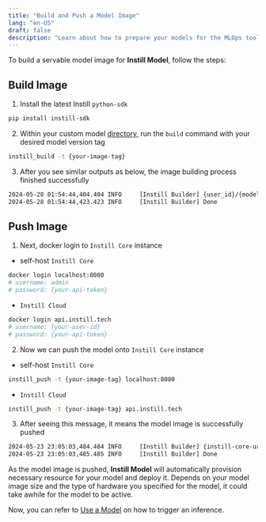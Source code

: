 ```yaml
---
title: "Build and Push a Model Image"
lang: "en-US"
draft: false
description: "Learn about how to prepare your models for the MLOps tool Instill Model https://github.com/instill-ai/model"
---
```


To build a servable model image for **Instill Model**, follow the steps:

## Build Image

1. Install the latest Instill `python-sdk`
```bash
pip install instill-sdk
```
2. Within your custom model [directory](prepare#model-layout), run the `build` command with your desired model version tag
```bash
instill_build -t {your-image-tag}
```
3. After you see similar outputs as below, the image building process finished successfully
```bash
2024-05-28 01:54:44,404.404 INFO     [Instill Builder] {user_id}/{model_id}:{tag} built
2024-05-28 01:54:44,423.423 INFO     [Instill Builder] Done
```

## Push Image

1. Next, docker login to `Instill Core` instance
  - self-host `Instill Core`
```bash
docker login localhost:8080
# username: admin
# password: {your-api-token}
```
  - `Instill Cloud`
```bash
docker login api.instill.tech
# username: {your-user-id}
# password: {your-api-token}
```

2. Now we can push the model onto `Instill Core` instance
  - self-host `Instill Core`
```bash
instill_push -t {your-image-tag} localhost:8080
```
  - `Instill Cloud`
```bash
instill_push -t {your-image-tag} api.instill.tech
```
3. After seeing this message, it means the model image is successfully pushed
```bash
2024-05-23 23:05:03,484.484 INFO     [Instill Builder] {instill-core-url}/{user_id}/{model_id}:{tag} pushed
2024-05-23 23:05:03,485.485 INFO     [Instill Builder] Done
```

As the model image is pushed, **Instill Model** will automatically provision necessary resource for your model and deploy it.
Depends on your model image size and the type of hardware you specified for the model, it could take awhile for the model to be active.

Now, you can refer to [Use a Model](use) on how to trigger an inference.
